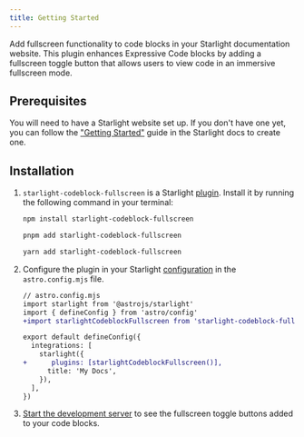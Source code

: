 ```yaml
---
title: Getting Started
---
```


Add fullscreen functionality to code blocks in your Starlight documentation website. This plugin enhances Expressive Code blocks by adding a fullscreen toggle button that allows users to view code in an immersive fullscreen mode.

## Prerequisites

You will need to have a Starlight website set up.
If you don't have one yet, you can follow the ["Getting Started"](https://starlight.astro.build/getting-started) guide in the Starlight docs to create one.

## Installation


<Steps>

1. `starlight-codeblock-fullscreen` is a Starlight [plugin](https://starlight.astro.build/reference/plugins/). Install it by running the following command in your terminal:

   <Tabs syncKey="pkg">

   <TabItem label="npm">

   ```sh
   npm install starlight-codeblock-fullscreen
   ```

   </TabItem>

   <TabItem label="pnpm">

   ```sh
   pnpm add starlight-codeblock-fullscreen
   ```

   </TabItem>

   <TabItem label="Yarn">

   ```sh
   yarn add starlight-codeblock-fullscreen
   ```

   </TabItem>

   </Tabs>

2. Configure the plugin in your Starlight [configuration](https://starlight.astro.build/reference/configuration/#plugins) in the `astro.config.mjs` file.

   ```diff lang="js"
   // astro.config.mjs
   import starlight from '@astrojs/starlight'
   import { defineConfig } from 'astro/config'
   +import starlightCodeblockFullscreen from 'starlight-codeblock-fullscreen'

   export default defineConfig({
     integrations: [
       starlight({
   +      plugins: [starlightCodeblockFullscreen()],
         title: 'My Docs',
       }),
     ],
   })
   ```

3. [Start the development server](https://starlight.astro.build/getting-started/#start-the-development-server) to see the fullscreen toggle buttons added to your code blocks.

</Steps>
